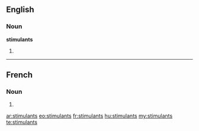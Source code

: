 ==English==

===Noun===
'''stimulants'''

# {{plural of|stimulant}}

----

==French==

===Noun===
{{head|fr|plural}} {{m|p}}

# {{plural of|stimulant|lang=fr}}

[[ar:stimulants]]
[[eo:stimulants]]
[[fr:stimulants]]
[[hu:stimulants]]
[[my:stimulants]]
[[te:stimulants]]